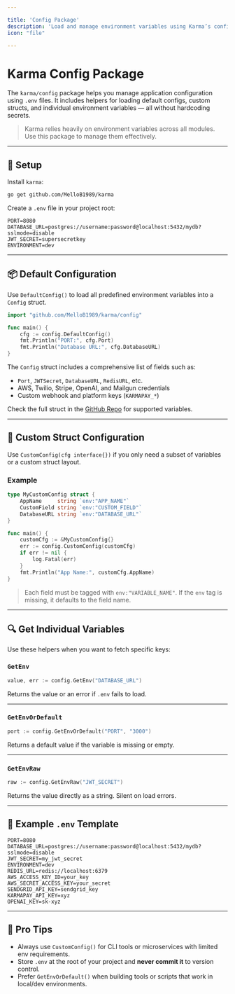 ```yaml
---

title: 'Config Package'
description: 'Load and manage environment variables using Karma’s configuration utilities.'
icon: "file"

---
```


# Karma Config Package

The `karma/config` package helps you manage application configuration using `.env` files. It includes helpers for loading default configs, custom structs, and individual environment variables — all without hardcoding secrets.

> Karma relies heavily on environment variables across all modules. Use this package to manage them effectively.

---

## 🔧 Setup

Install `karma`:

```bash
go get github.com/MelloB1989/karma
```

Create a `.env` file in your project root:

```env
PORT=8080
DATABASE_URL=postgres://username:password@localhost:5432/mydb?sslmode=disable
JWT_SECRET=supersecretkey
ENVIRONMENT=dev
```

---

## 📦 Default Configuration

Use `DefaultConfig()` to load all predefined environment variables into a `Config` struct.

```go
import "github.com/MelloB1989/karma/config"

func main() {
	cfg := config.DefaultConfig()
	fmt.Println("PORT:", cfg.Port)
	fmt.Println("Database URL:", cfg.DatabaseURL)
}
```

The `Config` struct includes a comprehensive list of fields such as:

* `Port`, `JWTSecret`, `DatabaseURL`, `RedisURL`, etc.
* AWS, Twilio, Stripe, OpenAI, and Mailgun credentials
* Custom webhook and platform keys (`KARMAPAY_*`)

Check the full struct in the [GitHub Repo](https://github.com/MelloB1989/karma/blob/6ef87972a1031729ba6b31fe82f8b11cb234acbd/config/main.go#L12) for supported variables.

---

## 🧩 Custom Struct Configuration

Use `CustomConfig(cfg interface{})` if you only need a subset of variables or a custom struct layout.

### Example

```go
type MyCustomConfig struct {
	AppName     string `env:"APP_NAME"`
	CustomField string `env:"CUSTOM_FIELD"`
	DatabaseURL string `env:"DATABASE_URL"`
}

func main() {
	customCfg := &MyCustomConfig{}
	err := config.CustomConfig(customCfg)
	if err != nil {
		log.Fatal(err)
	}
	fmt.Println("App Name:", customCfg.AppName)
}
```

> Each field must be tagged with `env:"VARIABLE_NAME"`. If the `env` tag is missing, it defaults to the field name.

---

## 🔍 Get Individual Variables

Use these helpers when you want to fetch specific keys:

### `GetEnv`

```go
value, err := config.GetEnv("DATABASE_URL")
```

Returns the value or an error if `.env` fails to load.

---

### `GetEnvOrDefault`

```go
port := config.GetEnvOrDefault("PORT", "3000")
```

Returns a default value if the variable is missing or empty.

---

### `GetEnvRaw`

```go
raw := config.GetEnvRaw("JWT_SECRET")
```

Returns the value directly as a string. Silent on load errors.

---

## 🧪 Example `.env` Template

```env
PORT=8080
DATABASE_URL=postgres://username:password@localhost:5432/mydb?sslmode=disable
JWT_SECRET=my_jwt_secret
ENVIRONMENT=dev
REDIS_URL=redis://localhost:6379
AWS_ACCESS_KEY_ID=your_key
AWS_SECRET_ACCESS_KEY=your_secret
SENDGRID_API_KEY=sendgrid_key
KARMAPAY_API_KEY=xyz
OPENAI_KEY=sk-xyz
```

---

## 🧠 Pro Tips

* Always use `CustomConfig()` for CLI tools or microservices with limited env requirements.
* Store `.env` at the root of your project and **never commit it** to version control.
* Prefer `GetEnvOrDefault()` when building tools or scripts that work in local/dev environments.
